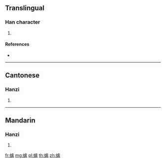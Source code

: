 {{character info/new}}
==Translingual==

===Han character===
{{Han char|rn=142|rad=虫|as=13|sn=19|four=|canj=LIOYB}}

# {{defn|Han|sort=虫13}}

====References====
* {{Han ref|kx=1099.190|dkj=33689|hdz=42893.080|uh=8804|ud=34820}}

----

==Cantonese==

===Hanzi===
{{yue-hanzi|jyut=|y=kam4}}

# {{defn|lang=yue|sort=虫13}}

----

==Mandarin==

===Hanzi===
{{cmn-hanzi|pin=[[měng]] ([[meng3]]), [[qín]] ([[qin2]])|wg=meng<sup>3</sup>, ch'in<sup>2</sup>}}

# {{defn|lang=cmn|sort=虫13}}

[[fr:蠄]]
[[mg:蠄]]
[[pl:蠄]]
[[th:蠄]]
[[zh:蠄]]